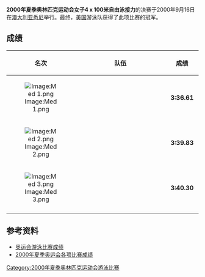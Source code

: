 {{2000年夏季奥林匹克运动会游泳比赛}}
'''2000年夏季奥林匹克运动会女子4 x 100米自由泳接力'''的决赛于2000年9月16日在[[澳大利亚|澳大利亚]][[悉尼|悉尼]]举行。最终，[[美国|美国]]游泳队获得了此项比赛的冠军。

==成绩==
{| bgcolor="#f7f8ff" cellpadding="3" cellspacing="0" border="1" style="font-size: 92%; border: gray solid 1,5px; border-collapse: collapse;"
|- bgcolor="#efefef"
! 名次
!align="center" style="width: 25em"|队伍
!align="center" style="width: 5em"|成绩
|-
|align="center"|[[Image:Med_1.png|Image:Med 1.png]]
|'''{{flagIOC|USA|2000年夏季}}'''<br />
|align="center"|'''3:36.61'''
|-
|align="center"|[[Image:Med_2.png|Image:Med 2.png]]
|'''{{flagIOC|NED|2000年夏季}}'''<br />
|align="center"|'''3:39.83'''
|-
|align="center"|[[Image:Med_3.png|Image:Med 3.png]]
|'''{{flagIOC|SWE|2000年夏季}}'''
|align="center"|'''3:40.30'''
|-
|}

==参考资料==
* [http://www.usaswimming.org/USASWeb/_Rainbow/2000%20Olympics/6491324e-f89a-428d-a3a5-72190602d288/2000_olympics_200mback_men.html 奥运会游泳比赛成绩] {{Wayback|url=http://www.usaswimming.org/USASWeb/_Rainbow/2000%20Olympics/6491324e-f89a-428d-a3a5-72190602d288/2000_olympics_200mback_men.html |date=20070930185441 }}
* [https://web.archive.org/web/20100606071339/http://www.schoolsports.com.cn/info/info.asp?info_ID=2814 2000年夏季奥运会各项比赛成绩]

{{夏季奥林匹克运动会女子4×100米自由泳接力比赛}}

[[Category:2000年夏季奥林匹克运动会游泳比赛|Category:2000年夏季奥林匹克运动会游泳比赛]]